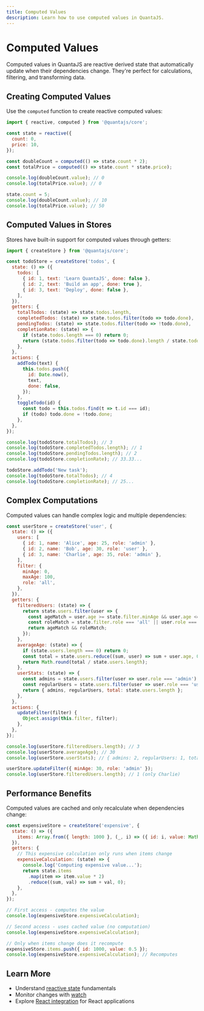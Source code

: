 ```yaml
---
title: Computed Values
description: Learn how to use computed values in QuantaJS.
---
```


# Computed Values

Computed values in QuantaJS are reactive derived state that automatically update when their dependencies change. They're perfect for calculations, filtering, and transforming data.

## Creating Computed Values

Use the `computed` function to create reactive computed values:

```javascript
import { reactive, computed } from '@quantajs/core';

const state = reactive({
  count: 0,
  price: 10,
});

const doubleCount = computed(() => state.count * 2);
const totalPrice = computed(() => state.count * state.price);

console.log(doubleCount.value); // 0
console.log(totalPrice.value); // 0

state.count = 5;
console.log(doubleCount.value); // 10
console.log(totalPrice.value); // 50
```

## Computed Values in Stores

Stores have built-in support for computed values through getters:

```javascript
import { createStore } from '@quantajs/core';

const todoStore = createStore('todos', {
  state: () => ({
    todos: [
      { id: 1, text: 'Learn QuantaJS', done: false },
      { id: 2, text: 'Build an app', done: true },
      { id: 3, text: 'Deploy', done: false },
    ],
  }),
  getters: {
    totalTodos: (state) => state.todos.length,
    completedTodos: (state) => state.todos.filter(todo => todo.done),
    pendingTodos: (state) => state.todos.filter(todo => !todo.done),
    completionRate: (state) => {
      if (state.todos.length === 0) return 0;
      return (state.todos.filter(todo => todo.done).length / state.todos.length) * 100;
    },
  },
  actions: {
    addTodo(text) {
      this.todos.push({
        id: Date.now(),
        text,
        done: false,
      });
    },
    toggleTodo(id) {
      const todo = this.todos.find(t => t.id === id);
      if (todo) todo.done = !todo.done;
    },
  },
});

console.log(todoStore.totalTodos); // 3
console.log(todoStore.completedTodos.length); // 1
console.log(todoStore.pendingTodos.length); // 2
console.log(todoStore.completionRate); // 33.33...

todoStore.addTodo('New task');
console.log(todoStore.totalTodos); // 4
console.log(todoStore.completionRate); // 25...
```

## Complex Computations

Computed values can handle complex logic and multiple dependencies:

```javascript
const userStore = createStore('user', {
  state: () => ({
    users: [
      { id: 1, name: 'Alice', age: 25, role: 'admin' },
      { id: 2, name: 'Bob', age: 30, role: 'user' },
      { id: 3, name: 'Charlie', age: 35, role: 'admin' },
    ],
    filter: {
      minAge: 0,
      maxAge: 100,
      role: 'all',
    },
  }),
  getters: {
    filteredUsers: (state) => {
      return state.users.filter(user => {
        const ageMatch = user.age >= state.filter.minAge && user.age <= state.filter.maxAge;
        const roleMatch = state.filter.role === 'all' || user.role === state.filter.role;
        return ageMatch && roleMatch;
      });
    },
    averageAge: (state) => {
      if (state.users.length === 0) return 0;
      const total = state.users.reduce((sum, user) => sum + user.age, 0);
      return Math.round(total / state.users.length);
    },
    userStats: (state) => {
      const admins = state.users.filter(user => user.role === 'admin').length;
      const regularUsers = state.users.filter(user => user.role === 'user').length;
      return { admins, regularUsers, total: state.users.length };
    },
  },
  actions: {
    updateFilter(filter) {
      Object.assign(this.filter, filter);
    },
  },
});

console.log(userStore.filteredUsers.length); // 3
console.log(userStore.averageAge); // 30
console.log(userStore.userStats); // { admins: 2, regularUsers: 1, total: 3 }

userStore.updateFilter({ minAge: 30, role: 'admin' });
console.log(userStore.filteredUsers.length); // 1 (only Charlie)
```

## Performance Benefits

Computed values are cached and only recalculate when dependencies change:

```javascript
const expensiveStore = createStore('expensive', {
  state: () => ({
    items: Array.from({ length: 1000 }, (_, i) => ({ id: i, value: Math.random() })),
  }),
  getters: {
    // This expensive calculation only runs when items change
    expensiveCalculation: (state) => {
      console.log('Computing expensive value...');
      return state.items
        .map(item => item.value * 2)
        .reduce((sum, val) => sum + val, 0);
    },
  },
});

// First access - computes the value
console.log(expensiveStore.expensiveCalculation);

// Second access - uses cached value (no computation)
console.log(expensiveStore.expensiveCalculation);

// Only when items change does it recompute
expensiveStore.items.push({ id: 1000, value: 0.5 });
console.log(expensiveStore.expensiveCalculation); // Recomputes
```

## Learn More

- Understand [reactive state](/docs/guides/reactive-state) fundamentals
- Monitor changes with [watch](/docs/guides/watching-state)
- Explore [React integration](/docs/integration/react-integration) for React applications